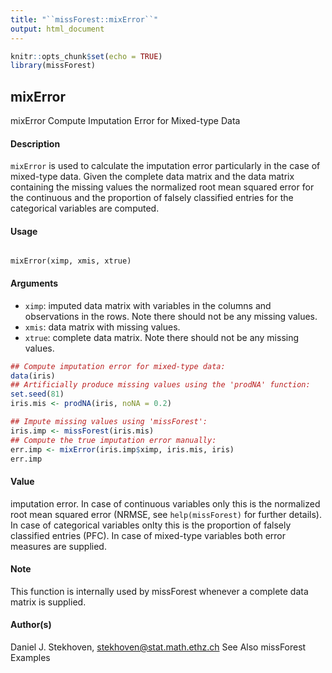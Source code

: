 ---
title: "``missForest::mixError``"
output: html_document
---

```{r setup, include=FALSE}
knitr::opts_chunk$set(echo = TRUE)
library(missForest)
```
## mixError
mixError
Compute Imputation Error for Mixed-type Data

#### Description
``mixError`` is used to calculate the imputation error particularly in the case of mixed-type data.
Given the complete data matrix and the data matrix containing the missing values the normalized
root mean squared error for the continuous and the proportion of falsely classified entries for the
categorical variables are computed.

#### Usage
<pre><code>
mixError(ximp, xmis, xtrue)
</code></pre>

#### Arguments
* ``ximp``: imputed data matrix with variables in the columns and observations in the rows.
Note there should not be any missing values.
* ``xmis``: data matrix with missing values.
* ``xtrue``: complete data matrix. Note there should not be any missing values.



```{r}
## Compute imputation error for mixed-type data:
data(iris)
## Artificially produce missing values using the 'prodNA' function:
set.seed(81)
iris.mis <- prodNA(iris, noNA = 0.2)
```
```{r}
## Impute missing values using 'missForest':
iris.imp <- missForest(iris.mis)
## Compute the true imputation error manually:
err.imp <- mixError(iris.imp$ximp, iris.mis, iris)
err.imp

```


#### Value

imputation error. In case of continuous variables only this is the normalized root mean squared error
(NRMSE, see ``help(missForest)`` for further details). In case of categorical variables onlty this is the
proportion of falsely classified entries (PFC). In case of mixed-type variables both error measures
are supplied.

#### Note
This function is internally used by missForest whenever a complete data matrix is supplied.

#### Author(s)
Daniel J. Stekhoven, <stekhoven@stat.math.ethz.ch>
See Also
missForest
Examples
